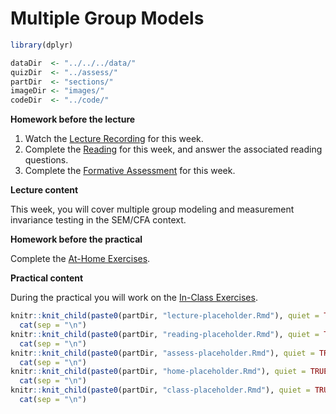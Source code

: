 # Multiple Group Models 

```{r week7_global_options, include = FALSE}
library(dplyr)

dataDir  <- "../../../data/"
quizDir  <- "../assess/"
partDir  <- "sections/"
imageDir <- "images/"
codeDir  <- "../code/"
```

**Homework before the lecture**

1. Watch the [Lecture Recording](lecture-6.html) for this week.
1. Complete the [Reading](reading-6.html) for this week, and answer the 
associated reading questions.
1. Complete the [Formative Assessment](formative-assessment-6.html) for this week.

**Lecture content**

This week, you will cover multiple group modeling and measurement invariance 
testing in the SEM/CFA context.

**Homework before the practical**

Complete the [At-Home Exercises](at-home-exercises-6.html). 

**Practical content**

During the practical you will work on the [In-Class Exercises](in-class-exercises-6.html).

```{r, echo = FALSE, message = FALSE, warning = FALSE, results = "asis"}
knitr::knit_child(paste0(partDir, "lecture-placeholder.Rmd"), quiet = TRUE) %>%
  cat(sep = "\n")
knitr::knit_child(paste0(partDir, "reading-placeholder.Rmd"), quiet = TRUE) %>%
  cat(sep = "\n")
knitr::knit_child(paste0(partDir, "assess-placeholder.Rmd"), quiet = TRUE) %>%
  cat(sep = "\n")
knitr::knit_child(paste0(partDir, "home-placeholder.Rmd"), quiet = TRUE) %>%
  cat(sep = "\n")
knitr::knit_child(paste0(partDir, "class-placeholder.Rmd"), quiet = TRUE) %>%
  cat(sep = "\n")
```
